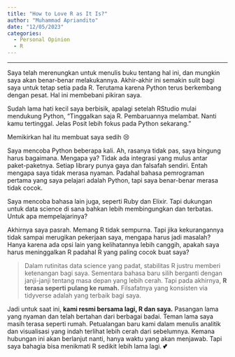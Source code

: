 ```yaml
---
title: "How to Love R as It Is?"
author: "Muhammad Apriandito"
date: "12/05/2023"
categories:
  - Personal Opinion
  - R
---
```


------------------------------------------------------------------------

Saya telah merenungkan untuk menulis buku tentang hal ini, dan mungkin saya akan benar-benar melakukannya. Akhir-akhir ini semakin sulit bagi saya untuk tetap setia pada R. Terutama karena Python terus berkembang dengan pesat. Hal ini membebani pikiran saya.

Sudah lama hati kecil saya berbisik, apalagi setelah RStudio mulai mendukung Python, "Tinggalkan saja R. Pembaruannya melambat. Nanti kamu tertinggal. Jelas Posit lebih fokus pada Python sekarang."

Memikirkan hal itu membuat saya sedih 😢

Saya mencoba Python beberapa kali. Ah, rasanya tidak pas, saya bingung harus bagaimana. Mengapa ya? Tidak ada integrasi yang mulus antar paket-paketnya. Setiap library punya gaya dan falsafah sendiri. Entah mengapa saya tidak merasa nyaman. Padahal bahasa pemrograman pertama yang saya pelajari adalah Python, tapi saya benar-benar merasa tidak cocok.

Saya mencoba bahasa lain juga, seperti Ruby dan Elixir. Tapi dukungan untuk data science di sana bahkan lebih membingungkan dan terbatas. Untuk apa mempelajarinya?

Akhirnya saya pasrah. Memang R tidak sempurna. Tapi jika kekurangannya tidak sampai merugikan pekerjaan saya, mengapa harus jadi masalah? Hanya karena ada opsi lain yang kelihatannya lebih canggih, apakah saya harus meninggalkan R padahal R yang paling cocok buat saya?

> Dalam rutinitas data science yang padat, stabilitas R justru memberi ketenangan bagi saya. Sementara bahasa baru silih berganti dengan janji-janji tentang masa depan yang lebih cerah. Tapi pada akhirnya, **R terasa seperti pulang ke rumah.** Filsafatnya yang konsisten via tidyverse adalah yang terbaik bagi saya.

Jadi untuk saat ini, **kami resmi bersama lagi, R dan saya.** Pasangan lama yang nyaman dan telah bertahan dari berbagai badai. Teman lama saya masih terasa seperti rumah. Petualangan baru kami dalam menulis analitik dan visualisasi yang indah terlihat lebih cerah dari sebelumnya. Kemana hubungan ini akan berlanjut nanti, hanya waktu yang akan menjawab. Tapi saya bahagia bisa menikmati R sedikit lebih lama lagi. **💕**
